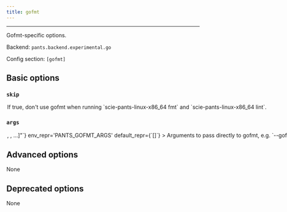 ```yaml
---
title: gofmt
---
```



---

Gofmt-specific options.

Backend: <span className="color--primary">`pants.backend.experimental.go`</span>

Config section: <span className="color--primary">`[gofmt]`</span>

<span className={styles.options}>

## Basic options

### `skip`

<Option
  cli_repr={`--[no-]gofmt-skip`}
  env_repr="PANTS_GOFMT_SKIP"
  default_repr={`False`}
>
  If true, don&#x27;t use gofmt when running `scie-pants-linux-x86_64 fmt` and
  `scie-pants-linux-x86_64 lint`.
</Option>

### `args`

<Option
  cli_repr={`--gofmt-args="[<shell_str>, <shell_str>, ...]"`}
  env_repr='PANTS_GOFMT_ARGS'
  default_repr={`[]`}
>
Arguments to pass directly to gofmt, e.g. `--gofmt-args='-s -e'`.

Only the following style related options are supported: `-e`, `-r`, `-s`.

</Option>

## Advanced options

None

## Deprecated options

None

</span>
